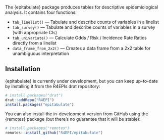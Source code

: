
The {epitabulate} package produces tables for descriptive epidemiological analysis.
It contains four functions:

 - `tab_linelist()` --- Tabulate and describe counts of variables in a linelist
 - `tab_survey()` --- Tabulate and describe counts of variables in a survey (with appropriate CIs)
 - `tab_univariate()` --- Calculate Odds / Risk / Incidence Rate Ratios directly from a linelist
 - `data_frame_from_2x2()` --- Creates a data frame from a 2x2 table for unambiguous interpretation

## Installation

{epitabulate} is currently under development, but you can keep up-to-date by
installing it from the R4EPIs drat repository:

```r
# install.packages("drat")
drat::addRepo("R4EPI")
install.packages("epitabulate")
```

You can also install the in-development version from GitHub using the {remotes}
package (but there's no guarantee that it will be stable):

```r
# install.packages("remotes")
remotes::install_github("R4EPI/epitabulate") 
```

